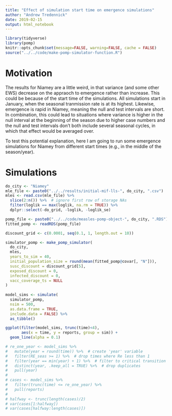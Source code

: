 ```yaml
---
title: "Effect of simulation start time on emergence simulations"
author: "Andrew Tredennick"
date: 2019-02-15
output: html_notebook
---
```


```r
library(tidyverse)
library(pomp)
knitr::opts_chunk$set(message=FALSE, warning=FALSE, cache = FALSE)
source("../../code/make-pomp-simulator-function.R")
```

# Motivation
The results for Niamey are a little weird, in that variance (and some other EWS) decrease on the appraoch to emergence rather than increase.
This could be because of the start time of the simulations.
All simulations start in January, when the seasonal tranmission rate is at its highest.
Likewise, emergence is rapid in Niamey, meaning the null and test intervals are short.
In combination, this could lead to situations where variance is higher in the null interval at the beginning of the season due to higher case numbers and the null and test intervals don't both include several seasonal cycles, in which that effect would be averaged over.

To test this potential explanation, here I am going to run some emergence simulations for Niamey from different start times (e.g., in the middle of the season/year).

# Simulations

```r
do_city <- "Niamey"
mle_file <- paste0("../../results/initial-mif-lls-", do_city, ".csv")
mles <- read.csv(mle_file) %>% 
  slice(2:n()) %>%  # ignore first row of storage NAs
  filter(loglik == max(loglik, na.rm = TRUE)) %>%
  dplyr::select(-do_grid, -loglik, -loglik_se)

pomp_file <- paste0("../../code/measles-pomp-object-", do_city, ".RDS")
fitted_pomp <- readRDS(pomp_file)

discount_grid <- c(0.0001, seq(0.1, 1, length.out = 10))

simulator_pomp <- make_pomp_simulator(
  do_city, 
  mles, 
  years_to_sim = 40, 
  initial_population_size = round(mean(fitted_pomp@covar[, "N"])), 
  susc_discount = discount_grid[5],
  exposed_discount = 0,
  infected_discount = 0,
  vacc_coverage_ts = NULL
)
  
model_sims <- simulate(
  simulator_pomp,
  nsim = 500,
  as.data.frame = TRUE,
  include.data = FALSE) %>%
  as_tibble()

ggplot(filter(model_sims, trunc(time)<4), 
       aes(x = time, y = reports, group = sim)) +
  geom_line(alpha = 0.1)

# re_one_year <- model_sims %>%
#   mutate(year = round(time)) %>%  # create 'year' variable
#   filter(RE_seas >= 1) %>%  # drop times where Re less than 1
#   filter(year == min(year) + 1) %>%  # filter to critical transition year
#   distinct(year, .keep_all = TRUE) %>%  # drop duplicates
#   pull(year)
# 
# cases <- model_sims %>%
#   filter(trunc(time) <= re_one_year) %>%
#   pull(reports)
# 
# halfway <- trunc(length(cases)/2)
# var(cases[1:halfway])
# var(cases[halfway:length(cases)])

```
